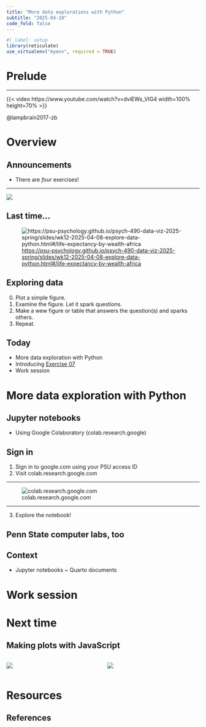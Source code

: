 ```yaml
---
title: "More data explorations with Python"
subtitle: "2025-04-10"
code_fold: false
---
```


```r
#| label: setup
library(reticulate)
use_virtualenv("myenv", required = TRUE)
```

# Prelude

---

{{< video https://www.youtube.com/watch?v=dviEWs_VIG4 width=100% height=70% >}}

@lampbrain2017-zb

# Overview

## Announcements

- There are *four* exercises! 

---

![](../include/img/Retractions_FB_1200x630_25-072.jpg)

## Last time...

![<https://psu-psychology.github.io/psych-490-data-viz-2025-spring/slides/wk12-2025-04-08-explore-data-python.html#/life-expectancy-by-wealth-africa>](../include/img/gapminder-lifeExp-wealth.png)

## Exploring data

0. Plot a simple figure.
1. Examine the figure. Let it spark questions.
2. Make a wew figure or table that answers the question(s) and sparks others.
3. Repeat.

## Today

- More data exploration with Python
- Introducing [Exercise 07](../exercises/ex07-figs-w-python.qmd)
- Work session

# More data exploration with Python

## Jupyter notebooks

- Using Google Colaboratory (colab.research.google)

## Sign in

1. Sign in to google.com using your PSU access ID
2. Visit colab.research.google.com

---

![colab.research.google.com](../include/img/colab.research.google.com.png)

---

3. Explore the notebook!

## Penn State computer labs, too

## Context

- Jupyter notebooks ~ Quarto documents

# Work session

# Next time

## Making plots with JavaScript

:::: {.columns}
::: {.column width=50%}
![](../include/img/d3.png)
:::
::: {.column width=50%}
![](../include/img/observable.png)
:::
::::

# Resources

## References
